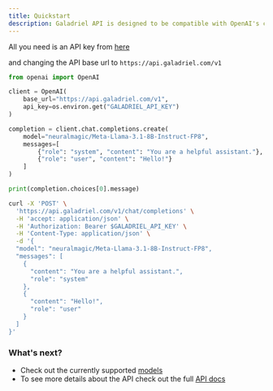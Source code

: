```yaml
---
title: Quickstart
description: Galadriel API is designed to be compatible with OpenAI's client libraries, making it easy to use your existing workflows
---
```



All you need is an API key from [here](https://dashboard.galadriel.com)

and changing the API base url to `https://api.galadriel.com/v1`

<CodeGroup>

```python Python
from openai import OpenAI

client = OpenAI(
    base_url="https://api.galadriel.com/v1",
    api_key=os.environ.get("GALADRIEL_API_KEY")
)

completion = client.chat.completions.create(
    model="neuralmagic/Meta-Llama-3.1-8B-Instruct-FP8",
    messages=[
        {"role": "system", "content": "You are a helpful assistant."},
        {"role": "user", "content": "Hello!"}
    ]
)

print(completion.choices[0].message)
```

```bash cURL
curl -X 'POST' \
  'https://api.galadriel.com/v1/chat/completions' \
  -H 'accept: application/json' \
  -H 'Authorization: Bearer $GALADRIEL_API_KEY' \
  -H 'Content-Type: application/json' \
  -d '{
  "model": "neuralmagic/Meta-Llama-3.1-8B-Instruct-FP8",
  "messages": [
    {
      "content": "You are a helpful assistant.",
      "role": "system"
    },
    {
      "content": "Hello!",
      "role": "user"
    }
  ]
}'
```

</CodeGroup>

### What's next?
* Check out the currently supported [models](/api-reference/models)
* To see more details about the API check out the full [API docs](/api-reference/chat-completion-API)
